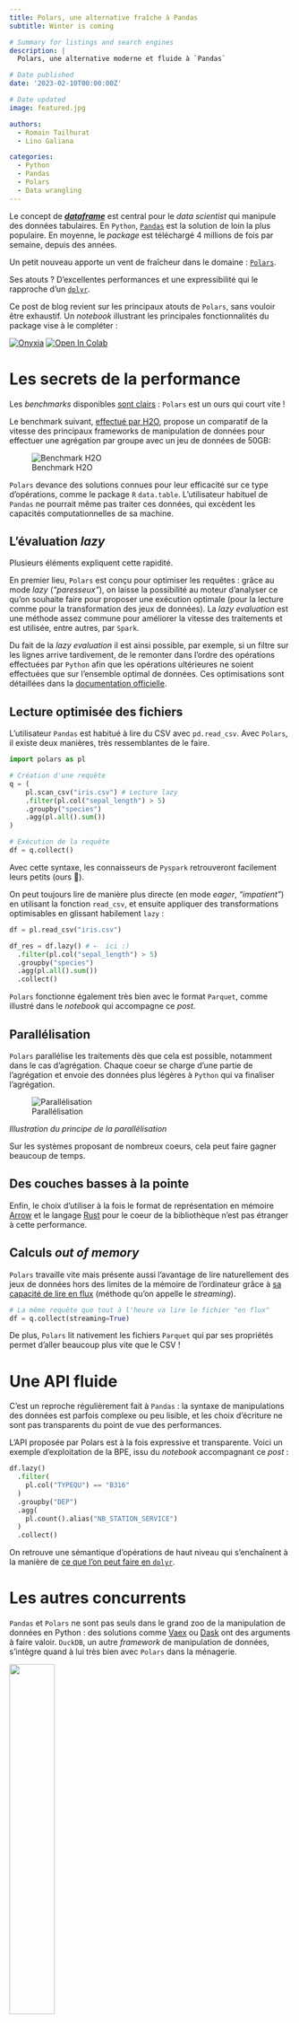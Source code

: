 ```yaml
---
title: Polars, une alternative fraîche à Pandas
subtitle: Winter is coming

# Summary for listings and search engines
description: |
  Polars, une alternative moderne et fluide à `Pandas`

# Date published
date: '2023-02-10T00:00:00Z'

# Date updated
image: featured.jpg

authors:
  - Romain Tailhurat
  - Lino Galiana

categories:
  - Python
  - Pandas
  - Polars
  - Data wrangling
---
```



Le concept de **[_dataframe_](https://www.databricks.com/glossary/what-are-dataframes)** est central pour le _data scientist_ qui manipule des données tabulaires.
En `Python`, [`Pandas`](https://pandas.pydata.org/) est la solution de loin la plus populaire. En moyenne, le _package_ est téléchargé
4 millions de fois par semaine, depuis des années. 

Un petit nouveau apporte un vent de fraîcheur dans le domaine : [`Polars`](https://www.pola.rs/).

Ses atouts ? D'excellentes performances et une expressibilité qui le rapproche d'un [`dplyr`](https://dplyr.tidyverse.org/).

Ce post de blog revient sur les principaux atouts de `Polars`, sans vouloir être exhaustif. Un _notebook_ illustrant les principales
fonctionnalités du package vise à le compléter : 

<a href="https://datalab.sspcloud.fr/launcher/ide/jupyter-python?version=1.13.22&autoLaunch=true&init.personalInit=«https%3A%2F%2Fraw.githubusercontent.com%2FInseeFrLab%2Fssphub%2Fmain%2Fpost%2Fpolars%2Finit.sh»&init.personalInitArgs=«polars-tuto»&onyxia.friendlyName=«Tutoriel Polars»" target="_blank" rel="noopener"><img src="https://img.shields.io/badge/SSPcloud-Tester%20via%20SSP--cloud-informational&amp;color=yellow?logo=Python" alt="Onyxia"></a>
<a href="https://colab.research.google.com/github/inseefrlab/ssphub/blob/main/post/polars/polars-tuto.ipynb" target="_blank" rel="noopener"><img src="https://colab.research.google.com/assets/colab-badge.svg" alt="Open In Colab"></a>




# Les secrets de la performance

Les _benchmarks_ disponibles [sont clairs](https://h2oai.github.io/db-benchmark/) : `Polars` est
un ours qui court vite !

Le benchmark suivant, [effectué par H2O](https://h2oai.github.io/db-benchmark/), propose
un comparatif de la vitesse des principaux frameworks de manipulation de données
pour effectuer une agrégation par groupe avec un jeu de données de 50GB:

![Benchmark H2O](polars-benchmark-short.png)

`Polars` devance des solutions connues pour leur efficacité sur ce type d'opérations, 
comme le package `R` `data.table`. L'utilisateur habituel de `Pandas`
ne pourrait même pas traiter ces données, qui excèdent les capacités computationnelles
de sa machine.

## L'évaluation _lazy_

Plusieurs éléments expliquent cette rapidité.

En premier lieu, `Polars` est conçu pour optimiser les requêtes :
grâce au mode _lazy_ (_"paresseux"_),
on laisse la possibilité au moteur d'analyser ce qu'on souhaite faire
pour proposer une exécution optimale (pour la lecture comme pour la transformation des jeux de données).
La _lazy evaluation_ est une méthode assez commune pour améliorer la vitesse
des traitements et est utilisée, entre autres, par `Spark`.

Du fait de
la _lazy evaluation_ il est ainsi possible, par exemple,
si un filtre sur les lignes arrive 
tardivement, de le remonter dans l'ordre des opérations effectuées par `Python`
afin que
les opérations ultérieures ne soient effectuées que sur
l'ensemble optimal de données.
Ces optimisations sont détaillées dans la [documentation officielle](https://pola-rs.github.io/polars-book/user-guide/optimizations/intro.html). 

## Lecture optimisée des fichiers

L'utilisateur `Pandas` est habitué à lire du CSV avec `pd.read_csv`. 
Avec `Polars`, il existe deux manières, très ressemblantes
de le faire.

```python
import polars as pl

# Création d'une requête
q = (
    pl.scan_csv("iris.csv") # Lecture lazy
    .filter(pl.col("sepal_length") > 5)
    .groupby("species")
    .agg(pl.all().sum())
)

# Exécution de la requête
df = q.collect()
```

Avec cette syntaxe, les connaisseurs de `Pyspark` retrouveront facilement leurs petits (ours 🐻). 

On peut toujours lire de manière plus directe
(en mode _eager_, _"impatient"_) en utilisant la fonction `read_csv`,
et ensuite appliquer des transformations optimisables en glissant habilement `lazy` :

```python
df = pl.read_csv("iris.csv")

df_res = df.lazy() # ←  ici :)
  .filter(pl.col("sepal_length") > 5)
  .groupby("species")
  .agg(pl.all().sum())
  .collect()
```

`Polars` fonctionne également très bien avec le format `Parquet`, comme illustré dans
le _notebook_ qui accompagne ce _post_.


## Parallélisation

`Polars` parallélise les traitements dès que cela est possible, notamment dans le cas d'agrégation.
Chaque coeur se charge d'une partie de l'agrégation et envoie des données plus légères à `Python`
qui va finaliser l'agrégation.

![Parallélisation](polars-split-parallel-apply-combine.svg)

_Illustration du principe de la parallélisation_

Sur les systèmes proposant de nombreux coeurs, cela peut faire gagner beaucoup de temps.

## Des couches basses à la pointe

Enfin, le choix d'utiliser à la fois le format de représentation en mémoire [Arrow](https://arrow.apache.org/) et le langage [Rust](https://www.rust-lang.org/fr) pour le coeur de la bibliothèque n'est pas étranger à cette performance.

## Calculs _out of memory_

`Polars` travaille vite mais présente aussi l'avantage
de lire naturellement des jeux de données hors des limites de la mémoire de l'ordinateur grâce à [sa capacité de lire en flux](https://www.youtube.com/watch?v=3-C0Afs5TXQ) (méthode qu'on appelle le _streaming_).


```python
# La même requête que tout à l'heure va lire le fichier "en flux"
df = q.collect(streaming=True)
```

De plus, `Polars` lit nativement les fichiers `Parquet` qui par ses propriétés
permet d'aller beaucoup plus vite que le CSV !

# Une API fluide

C'est un reproche régulièrement fait à `Pandas` :
la syntaxe de manipulations des données est parfois complexe ou peu lisible, et les choix d'écriture ne sont pas transparents du point de vue des performances.

L'API proposée par Polars est à la fois expressive et transparente.
Voici un exemple d'exploitation de la BPE, issu du _notebook_ accompagnant 
ce _post_ :

```python
df.lazy()
  .filter(
    pl.col("TYPEQU") == "B316"
  )
  .groupby("DEP")
  .agg(
    pl.count().alias("NB_STATION_SERVICE")
  )
  .collect()
```

On retrouve une sémantique d'opérations de haut niveau qui s'enchaînent à la manière de [ce que l'on peut faire en `dplyr`](https://www.book.utilitr.org/03_fiches_thematiques/fiche_tidyverse#comment-utiliser-lop%C3%A9rateur-pipe-avec-le-tidyverse).

# Les autres concurrents

`Pandas` et `Polars` ne sont pas seuls dans le grand zoo de la manipulation de données en Python : des solutions comme [Vaex](https://github.com/vaexio/vaex) ou [Dask](https://github.com/dask/dask) ont des arguments à
faire valoir. 
`DuckDB`, un autre _framework_ de manipulation de données, s'intègre quand à lui très bien
avec  `Polars` dans la ménagerie.

![](dalle_polar_duck.png){width=40% fig-align="center"}

_Le duo DuckDB-Polars illustré par Dall-E-2_

# Ressources supplémentaires

- [_Awesome Polars_ par Damien Dotta (INSEE)](https://github.com/ddotta/awesome-polars)
- [Polars pour R](https://rpolars.github.io/)
- [rhosignal.com/tags/polars/](https://www.rhosignal.com/tags/polars/)
- [kevinheavey.github.io/modern-polars/](https://kevinheavey.github.io/modern-polars/)

Le _notebook_ accompagnant ce _post_:

<a href="https://datalab.sspcloud.fr/launcher/ide/jupyter-python?autoLaunch=false&init.personalInit=%C2%ABhttps%3A%2F%2Fraw.githubusercontent.com%2Fromaintailhurat%2Fssphub%2Fblog%2Fpolars%2Fcontent%2Fnotebooks%2Finit.sh%C2%BB&init.personalInitArgs=%C2%ABpolars-tuto%C2%BB&onyxia.friendlyName=%C2%ABTutoriel%20Polars%C2%BB" target="_blank" rel="noopener"><img src="https://img.shields.io/badge/SSPcloud-Tester%20via%20SSP--cloud-informational&amp;color=yellow?logo=Python" alt="Onyxia"></a>
<a href="http://colab.research.google.com/github/inseefrlab/ssphub/blob/main/content/notebooks/polars-tuto.ipynb" target="_blank" rel="noopener"><img src="https://colab.research.google.com/assets/colab-badge.svg" alt="Open In Colab"></a>

